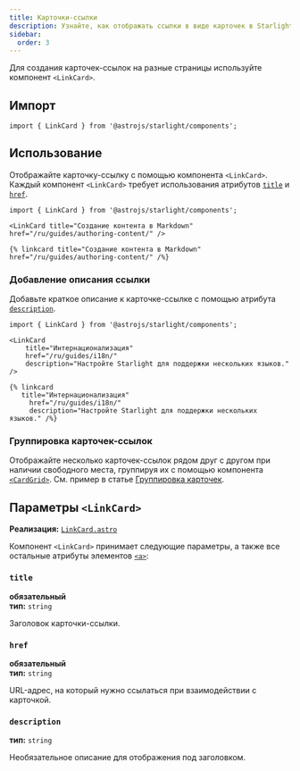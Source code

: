 ```yaml
---
title: Карточки-ссылки
description: Узнайте, как отображать ссылки в виде карточек в Starlight.
sidebar:
  order: 3
---
```



Для создания карточек-ссылок на разные страницы используйте компонент `<LinkCard>`.


<Preview>

<LinkCard
	slot="preview"
	title="Кастомизация Starlight"
	description="Узнайте, как сделать ваш сайт на Starlight уникальным с помощью пользовательских стилей, шрифтов и многого другого."
	href="/ru/guides/customization/"
/>

</Preview>

## Импорт

```tsx
import { LinkCard } from '@astrojs/starlight/components';
```

## Использование

Отображайте карточку-ссылку с помощью компонента `<LinkCard>`.
Каждый компонент `<LinkCard>` требует использования атрибутов [`title`](#title) и [`href`](#href).

<Preview>

```mdx
import { LinkCard } from '@astrojs/starlight/components';

<LinkCard title="Создание контента в Markdown" href="/ru/guides/authoring-content/" />
```

<Fragment slot="markdoc">

```markdoc
{% linkcard title="Создание контента в Markdown" href="/ru/guides/authoring-content/" /%}
```

</Fragment>

<LinkCard
	slot="preview"
	title="Создание контента в Markdown"
	href="/ru/guides/authoring-content/"
/>

</Preview>

### Добавление описания ссылки

Добавьте краткое описание к карточке-ссылке с помощью атрибута [`description`](#description).

<Preview>

```mdx {6}
import { LinkCard } from '@astrojs/starlight/components';

<LinkCard
	title="Интернационализация"
	href="/ru/guides/i18n/"
	description="Настройте Starlight для поддержки нескольких языков."
/>
```

<Fragment slot="markdoc">

```markdoc {4}
{% linkcard
   title="Интернационализация"
	 href="/ru/guides/i18n/"
	 description="Настройте Starlight для поддержки нескольких языков." /%}
```

</Fragment>

<LinkCard
	slot="preview"
	title="Интернационализация"
	href="/ru/guides/i18n/"
	description="Настройте Starlight для поддержки нескольких языков."
/>

</Preview>

### Группировка карточек-ссылок

Отображайте несколько карточек-ссылок рядом друг с другом при наличии свободного места, группируя их с помощью компонента [`<CardGrid>`](/ru/components/card-grids/).
См. пример в статье [Группировка карточек](/ru/components/card-grids/#группировка-карточек).

## Параметры `<LinkCard>`

**Реализация:** [`LinkCard.astro`](https://github.com/withastro/starlight/blob/main/packages/starlight/user-components/LinkCard.astro)

Компонент `<LinkCard>` принимает следующие параметры, а также все остальные атрибуты элементов [`<a>`](https://developer.mozilla.org/ru/docs/Web/HTML/Element/a):

### `title`

**обязательный**  
**тип:** `string`

Заголовок карточки-ссылки.

### `href`

**обязательный**  
**тип:** `string`

URL-адрес, на который нужно ссылаться при взаимодействии с карточкой.

### `description`

**тип:** `string`

Необязательное описание для отображения под заголовком.
